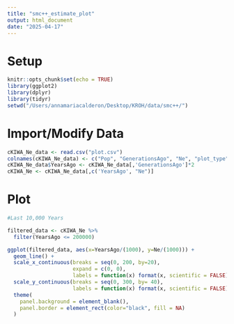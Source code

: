 ```yaml
---
title: "smc++_estimate_plot"
output: html_document
date: "2025-04-17"
---
```


# Setup

```r
knitr::opts_chunk$set(echo = TRUE)
library(ggplot2)
library(dplyr)
library(tidyr)
setwd("/Users/annamariacalderon/Desktop/KROH/data/smc++/")
```

# Import/Modify Data

```r
cKIWA_Ne_data <- read.csv("plot.csv")
colnames(cKIWA_Ne_data) <- c("Pop", "GenerationsAgo", "Ne", "plot_type", "plot_num")
cKIWA_Ne_data$YearsAgo <- cKIWA_Ne_data[,'GenerationsAgo']*2
cKIWA_Ne <- cKIWA_Ne_data[,c('YearsAgo', "Ne")]
```

# Plot

```r

#Last 10,000 Years

filtered_data <- cKIWA_Ne %>%
  filter(YearsAgo <= 200000)

ggplot(filtered_data, aes(x=YearsAgo/(1000), y=Ne/(1000))) +
  geom_line() +
  scale_x_continuous(breaks = seq(0, 200, by=20),
                     expand = c(0, 0),
                     labels = function(x) format(x, scientific = FALSE)) +
  scale_y_continuous(breaks = seq(0, 300, by= 40),
                     labels = function(x) format(x, scientific = FALSE)) +
  theme(
    panel.background = element_blank(),
    panel.border = element_rect(color="black", fill = NA)
  )
```

